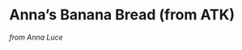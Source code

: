 # Anna’s Banana Bread (from ATK)
_from Anna Luce_
\begin {recipe}{Anna’s Banana Bread (from ATK)}{10}{2?}

\freeform Be sure to use very ripe, heavily speckled (or even black) bananas in this recipe. This recipe can be made using 5 thawed frozen bananas; since they release a lot of liquid naturally, they can bypass the microwaving in step 2 and go directly into the fine-mesh strainer. Do not use a thawed frozen banana in step 4; it will be too soft to slice. Instead, simply sprinkle the top of the loaf with sugar. The test kitchen’s preferred loaf pan measures 8½ by 4½ inches; if you use a 9 by 5-inch loaf pan, start checking for doneness five minutes earlier than advised in the recipe. The texture is best when the loaf is eaten fresh, but it can be stored (cool completely first), covered tightly with plastic wrap, for up to 3 days.

\ingredient [1 fr34]{cups}{unbleached AP flour}
\ingredient [1]{tsp}{baking soda}
\ingredient [1]{fr12}{table salt}
\ingredient [6]{large}{very ripe banana}
\ingredient [8]{T}{unsalted butter, melted and cooled slightly}
\ingredient [2]{large}{eggs}
\ingredient [fr34]{cup}{packed light brown sugar}
\ingredient [1]{tsp}{vanilla extract}
\ingredient [fr12]{cup}{toasted and coarsely chopped walnuts}
\ingredient [2]{tsp}{granulated sugar}

1. Adjust oven rack to middle position and heat oven to 350 degrees. Spray 8½ by 4½-inch loaf pan with nonstick cooking spray. Whisk flour, baking soda, and salt together in large bowl.

2. Place 5 bananas in microwave-safe bowl; cover with plastic wrap and cut several steam vents in plastic with paring knife. Microwave on high power until bananas are soft and have released liquid, about 5 minutes. Transfer bananas to fine-mesh strainer placed over medium bowl and allow to drain, stirring occasionally, 15 minutes (you should have ½ to ¾ cup liquid).

3. Transfer liquid to medium saucepan and cook over medium-high heat until reduced to ¼ cup, about 5 minutes. Remove pan from heat, stir reduced liquid into bananas, and mash with potato masher until fairly smooth. Whisk in butter, eggs, brown sugar, and vanilla.

4. Pour banana mixture into flour mixture and stir until just combined with some streaks of flour remaining. Gently fold in walnuts, if using. Scrape batter into prepared pan. Slice remaining banana diagonally into ¼-inch-thick slices. Shingle banana slices on top of either side of loaf, leaving 1½-inch-wide space down center to ensure even rise. Sprinkle granulated sugar evenly over loaf.

5. Bake until toothpick inserted in center of loaf comes out clean, 55 to 75 minutes. Cool bread in pan on wire rack 15 minutes, then remove loaf from pan and continue to cool on wire rack. Serve warm or at room temperature.

\end {recipe}
<!-- Type:Dessert -->
<!-- Cook:AnnaLuce -->
